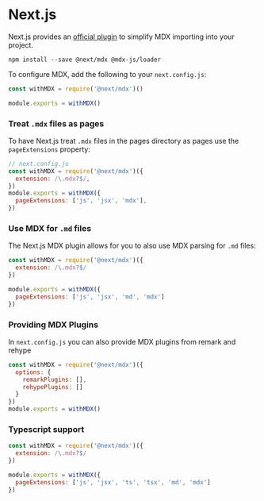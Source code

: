 # Next.js

Next.js provides an [official plugin][next-plugin] to simplify MDX importing
into your project.

```shell
npm install --save @next/mdx @mdx-js/loader
```

To configure MDX, add the following to your `next.config.js`:

```js
const withMDX = require('@next/mdx')()

module.exports = withMDX()
```

### Treat `.mdx` files as pages

To have Next.js treat `.mdx` files in the pages directory as pages use the `pageExtensions` property:

```js
// next.config.js
const withMDX = require('@next/mdx')({
  extension: /\.mdx?$/,
})
module.exports = withMDX({
  pageExtensions: ['js', 'jsx', 'mdx'],
})
```

### Use MDX for `.md` files

The Next.js MDX plugin allows for you to also use MDX parsing for `.md` files:

```js
const withMDX = require('@next/mdx')({
  extension: /\.mdx?$/
})

module.exports = withMDX({
  pageExtensions: ['js', 'jsx', 'md', 'mdx']
})
```

### Providing MDX Plugins

In `next.config.js` you can also provide MDX plugins from remark and rehype

```js
const withMDX = require('@next/mdx')({
  options: {
    remarkPlugins: [],
    rehypePlugins: []
  }
})
module.exports = withMDX()
```

### Typescript support

```js
const withMDX = require('@next/mdx')({
  extension: /\.mdx?$/
})

module.exports = withMDX({
  pageExtensions: ['js', 'jsx', 'ts', 'tsx', 'md', 'mdx']
})
```

[next-plugin]: https://github.com/vercel/next.js/tree/canary/packages/next-mdx
